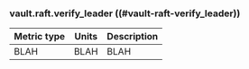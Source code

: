 ### vault.raft.verify_leader ((#vault-raft-verify_leader))

Metric type | Units | Description
----------- | ----- | -----------
BLAH     | BLAH    | BLAH